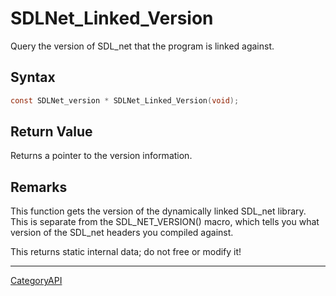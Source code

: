 = SDLNet_Linked_Version =

Query the version of SDL_net that the program is linked against.

== Syntax ==

<syntaxhighlight lang='c'>
const SDLNet_version * SDLNet_Linked_Version(void);
</syntaxhighlight>

== Return Value ==

Returns a pointer to the version information.

== Remarks ==

This function gets the version of the dynamically linked SDL_net library.
This is separate from the SDL_NET_VERSION() macro, which tells you what
version of the SDL_net headers you compiled against.

This returns static internal data; do not free or modify it!

----
[[CategoryAPI]]


